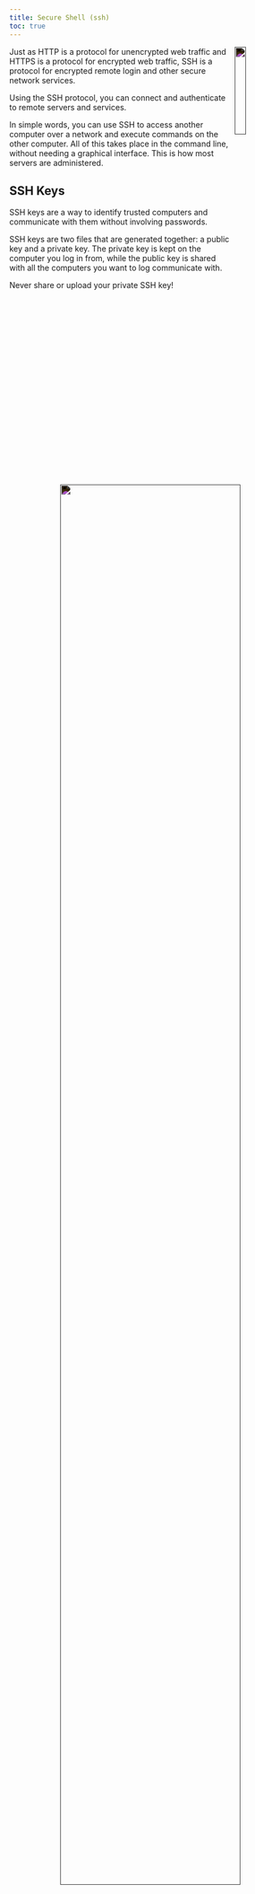 ```yaml
---
title: Secure Shell (ssh)
toc: true
---
```


<img src="https://cdn-icons-png.flaticon.com/512/5261/5261911.png" width="20%" align="right" style="filter:invert(1)">

Just as HTTP is a protocol for unencrypted web traffic and HTTPS is a protocol for encrypted web traffic, SSH is a protocol for encrypted remote login and other secure network services.

Using the SSH protocol, you can connect and authenticate to remote servers and services.

In simple words, you can use SSH to access another computer over a network and execute commands on the other computer. All of this takes place in the command line, without needing a graphical interface. This is how most servers are administered. 

## SSH Keys

SSH keys are a way to identify trusted computers and communicate with them without involving passwords.

SSH keys are two files that are generated together: a public key and a private key. The private key is kept on the computer you log in from, while the public key is shared with all the computers you want to log  communicate with.

::: {.callout-caution}
Never share or upload your private SSH key! 
:::


<center><img width="80%" src="../assets/ssh.png" style="filter:invert(1)"></center>


### Check if you already have an SSH key

If you want to check if you already have an SSH key, you can use the following command:

```bash
ls -al ~/.ssh
```

::: {.callout-note}

For Windows Users
If you are using Windows and the above command does not work, you can use the following commands: `dir ~/.ssh` or `notepad ~/.ssh/id_rsa.pub`

Alternatively, check `[your home directory]/.ssh/id_rsa` where `[your home directory]` is the directory where your home directory (C:\Users\username) is located.

Worst case, just download and install [Git Bash](https://git-scm.com/downloads) or [PuTTY](https://www.putty.org/).
:::

`ls`: prints the contents of a directory
`-a`: list all files in long format
`-l`: use a long listing format
`~/.ssh`: path to the ssh folder
`~`: home directory
`.ssh`: hidden ssh folder in your home directory

If you see a file named `id_rsa.pub`, you already have an SSH key pair and you can skip the next step.

The filename ending with `.pub` is your public key. The other file is the corresponding private key. If you don't have these files (or you don't even have a `.ssh` directory), you need to create them.

### Generate a new SSH key, if needed

SSH keys are generated using a command line tool called `ssh-keygen`. This tool is installed by default on most systems.

```bash

ssh-keygen -t ed25519 -C "your_email@example.com"
    
```

`-t`: the type of encryption to use

`ed25519`: the encryption type

`-C`: comment to help you identify the key

Try the `ls -al ~/.ssh` command again to see your new SSH key.

### Copy the SSH key to your clipboard

::: {.panel-tabset}

## Mac
```bash
pbcopy < ~/.ssh/id_rsa.pub
```

## Windows
```bash
clip < ~/.ssh/id_rsa.pub
```

:::

Now you can paste your public ssh key on the website you want to use it on.
